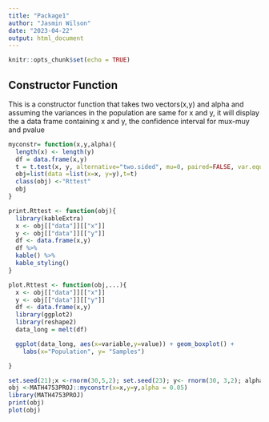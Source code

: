```yaml
---
title: "Package1"
author: "Jasmin Wilson"
date: "2023-04-22"
output: html_document
---
```


```r
knitr::opts_chunk$set(echo = TRUE)
```

## Constructor Function

This is a constructor function that takes two vectors(x,y) and alpha and assuming the variances in the population are same for x and y, it will display the a data frame containing x and y, the confidence interval for mux-muy and pvalue

```r
myconstr= function(x,y,alpha){
  length(x) <- length(y)
  df = data.frame(x,y)
  t = t.test(x, y, alternative="two.sided", mu=0, paired=FALSE, var.equal=TRUE, conf.level = 1-alpha)
  obj=list(data =list(x=x, y=y),t=t)
  class(obj) <-"Rttest"
  obj
}
```
```r
print.Rttest <- function(obj){
  library(kableExtra)
  x <- obj[["data"]][["x"]]
  y <- obj[["data"]][["y"]]
  df <- data.frame(x,y)
  df %>%
  kable() %>%
  kable_styling()
}
```

```r
plot.Rttest <- function(obj,...){
  x <- obj[["data"]][["x"]]
  y <- obj[["data"]][["y"]]
  df <- data.frame(x,y)
  library(ggplot2)
  library(reshape2)
  data_long = melt(df)

  ggplot(data_long, aes(x=variable,y=value)) + geom_boxplot() +
    labs(x="Population", y= "Samples")

}
```

```r
set.seed(21);x <-rnorm(30,5,2); set.seed(23); y<- rnorm(30, 3,2); alpha <- 0.05
obj <-MATH4753PROJ::myconstr(x=x,y=y,alpha = 0.05)
library(MATH4753PROJ)
print(obj)
plot(obj)
```



